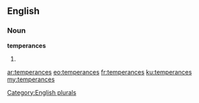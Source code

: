 ==English==

===Noun===
'''temperances'''

# {{plural of|temperance}}

[[Category:English plurals]]

[[ar:temperances]]
[[eo:temperances]]
[[fr:temperances]]
[[ku:temperances]]
[[my:temperances]]